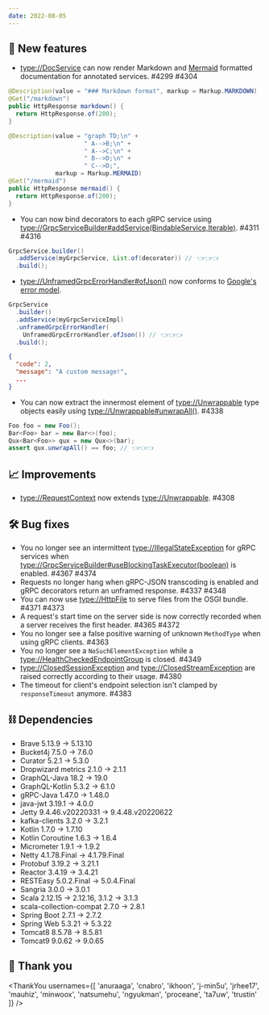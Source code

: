 ```yaml
---
date: 2022-08-05
---
```


## 🌟 New features

- <type://DocService> can now render Markdown and [Mermaid](https://mermaid-js.github.io/mermaid/)
  formatted documentation for annotated services. #4299 #4304

```java
@Description(value = "### Markdown format", markup = Markup.MARKDOWN)
@Get("/markdown")
public HttpResponse markdown() {
  return HttpResponse.of(200);
}
```

```java
@Description(value = "graph TD;\n" +
                     " A-->B;\n" +
                     " A-->C;\n" +
                     " B-->D;\n" +
                     " C-->D;",
             markup = Markup.MERMAID)
@Get("/mermaid")
public HttpResponse mermaid() {
  return HttpResponse.of(200);
}
```

- You can now bind decorators to each gRPC service using <type://GrpcServiceBuilder#addService(BindableService,Iterable)>. #4311 #4316

```java
GrpcService.builder()
  .addService(myGrpcService, List.of(decorator)) // 👈👈👈
  .build();
```

- <type://UnframedGrpcErrorHandler#ofJson()> now conforms to
  [Google's error model](https://cloud.google.com/apis/design/errors#error_model).

```java
GrpcService
  .builder()
  .addService(myGrpcServiceImpl)
  .unframedGrpcErrorHandler(
    UnframedGrpcErrorHandler.ofJson()) // 👈👈👈
  .build();
```

```json
{
  "code": 2,
  "message": "A custom message!",
  ...
}
```

- You can now extract the innermost element of <type://Unwrappable> type objects easily using <type://Unwrappable#unwrapAll()>. #4338
```java
Foo foo = new Foo();
Bar<Foo> bar = new Bar<>(foo);
Qux<Bar<Foo>> qux = new Qux<>(bar);
assert qux.unwrapAll() == foo; // 👈👈👈
```

## 📈 Improvements

- <type://RequestContext> now extends <type://Unwrappable>. #4308

## 🛠️ Bug fixes

- You no longer see an intermittent <type://IllegalStateException> for gRPC services
  when <type://GrpcServiceBuilder#useBlockingTaskExecutor(boolean)> is enabled. #4367 #4374
- Requests no longer hang when gRPC-JSON transcoding is enabled and gRPC decorators return an unframed response. #4337 #4348
- You can now use <type://HttpFile> to serve files from the OSGI bundle. #4371 #4373
- A request's start time on the server side is now correctly
  recorded when a server receives the first header. #4365 #4372
- You no longer see a false positive warning of unknown `MethodType` when using gRPC clients. #4363
- You no longer see a `NoSuchElementException` while a <type://HealthCheckedEndpointGroup> is closed. #4349
- <type://ClosedSessionException> and <type://ClosedStreamException> are raised correctly according to their usage. #4380
- The timeout for client's endpoint selection isn't clamped by `responseTimeout` anymore. #4383

## ⛓ Dependencies

- Brave 5.13.9 → 5.13.10
- Bucket4j 7.5.0 → 7.6.0
- Curator 5.2.1 → 5.3.0
- Dropwizard metrics 2.1.0 → 2.1.1
- GraphQL-Java 18.2 → 19.0
- GraphQL-Kotlin 5.3.2 → 6.1.0
- gRPC-Java 1.47.0 → 1.48.0
- java-jwt 3.19.1 → 4.0.0
- Jetty 9.4.46.v20220331 → 9.4.48.v20220622
- kafka-clients 3.2.0 → 3.2.1
- Kotlin 1.7.0 → 1.7.10
- Kotlin Coroutine 1.6.3 → 1.6.4
- Micrometer 1.9.1 → 1.9.2
- Netty 4.1.78.Final → 4.1.79.Final
- Protobuf 3.19.2 → 3.21.1
- Reactor 3.4.19 → 3.4.21
- RESTEasy 5.0.2.Final → 5.0.4.Final
- Sangria 3.0.0 → 3.0.1
- Scala 2.12.15 → 2.12.16, 3.1.2 → 3.1.3
- scala-collection-compat 2.7.0 → 2.8.1
- Spring Boot 2.7.1 → 2.7.2
- Spring Web 5.3.21 → 5.3.22
- Tomcat8 8.5.78 → 8.5.81
- Tomcat9 9.0.62 → 9.0.65

## 🙇 Thank you

<ThankYou usernames={[
  'anuraaga',
  'cnabro',
  'ikhoon',
  'j-min5u',
  'jrhee17',
  'mauhiz',
  'minwoox',
  'natsumehu',
  'ngyukman',
  'proceane',
  'ta7uw',
  'trustin'
]} />